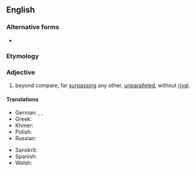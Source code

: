 ==English==

===Alternative forms===
* {{alt|en|unrivalled||UK}}

===Etymology===
{{prefix|en|un|rivaled}}

===Adjective===
{{en-adj|-}}

# {{lb|en|American spelling}} beyond compare, far [[surpassing]] any other, [[unparalleled]], without [[rival]].
#: {{syn|en|peerless}}
#: {{ux|en|Helen's '''unrivaled''' beauty is said to have launched a thousand ships.}}

====Translations====
{{trans-top|beyond compare, far surpassing any other, unparalleled, without rival}}
* German: {{t|de|konkurrenzlos}}, {{t|de|unvergleichlich}}, {{t+|de|unerreicht}}
* Greek: {{t+|el|απαράμιλλος}}
* Khmer: {{t|km|មហិទ្ធិ|tr=meaʔhet|sc=Khmr}}
* Polish: {{t|pl|bezkonkurencyjny}}
* Russian: {{t+|ru|непревзойдённый}}
{{trans-mid}}
* Sanskrit: {{t+|sa|अद्वैत}}
* Spanish: {{t+|es|inigualable}}
* Welsh: {{t|cy|heb ei ail|m}}
{{trans-bottom}}